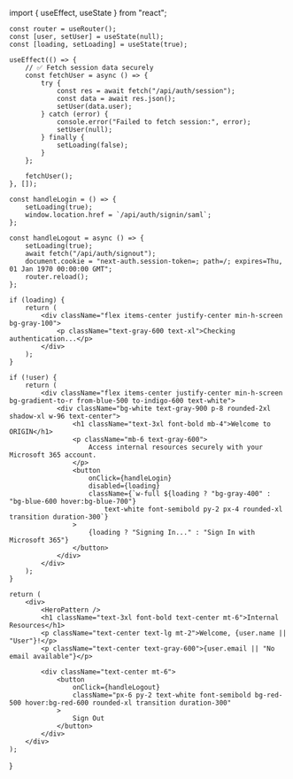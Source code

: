 ﻿import { useEffect, useState } from "react";


    const router = useRouter();
    const [user, setUser] = useState(null);
    const [loading, setLoading] = useState(true);

    useEffect(() => {
        // ✅ Fetch session data securely
        const fetchUser = async () => {
            try {
                const res = await fetch("/api/auth/session");
                const data = await res.json();
                setUser(data.user);
            } catch (error) {
                console.error("Failed to fetch session:", error);
                setUser(null);
            } finally {
                setLoading(false);
            }
        };

        fetchUser();
    }, []);

    const handleLogin = () => {
        setLoading(true);
        window.location.href = `/api/auth/signin/saml`;
    };

    const handleLogout = async () => {
        setLoading(true);
        await fetch("/api/auth/signout");
        document.cookie = "next-auth.session-token=; path=/; expires=Thu, 01 Jan 1970 00:00:00 GMT";
        router.reload();
    };

    if (loading) {
        return (
            <div className="flex items-center justify-center min-h-screen bg-gray-100">
                <p className="text-gray-600 text-xl">Checking authentication...</p>
            </div>
        );
    }

    if (!user) {
        return (
            <div className="flex items-center justify-center min-h-screen bg-gradient-to-r from-blue-500 to-indigo-600 text-white">
                <div className="bg-white text-gray-900 p-8 rounded-2xl shadow-xl w-96 text-center">
                    <h1 className="text-3xl font-bold mb-4">Welcome to ORIGIN</h1>
                    <p className="mb-6 text-gray-600">
                        Access internal resources securely with your Microsoft 365 account.
                    </p>
                    <button
                        onClick={handleLogin}
                        disabled={loading}
                        className={`w-full ${loading ? "bg-gray-400" : "bg-blue-600 hover:bg-blue-700"} 
                            text-white font-semibold py-2 px-4 rounded-xl transition duration-300`}
                    >
                        {loading ? "Signing In..." : "Sign In with Microsoft 365"}
                    </button>
                </div>
            </div>
        );
    }

    return (
        <div>
            <HeroPattern />
            <h1 className="text-3xl font-bold text-center mt-6">Internal Resources</h1>
            <p className="text-center text-lg mt-2">Welcome, {user.name || "User"}!</p>
            <p className="text-center text-gray-600">{user.email || "No email available"}</p>

            <div className="text-center mt-6">
                <button
                    onClick={handleLogout}
                    className="px-6 py-2 text-white font-semibold bg-red-500 hover:bg-red-600 rounded-xl transition duration-300"
                >
                    Sign Out
                </button>
            </div>
        </div>
    );
}
